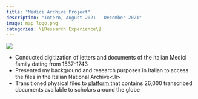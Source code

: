 ```yaml
---
title: "Medici Archive Project"
description: "Intern, August 2021 - December 2021"
image: map_logo.png
categories: \[Research Experience\]
---
```


```{=html}
<img src = "map_logo.png">

<ul> 
<li>Conducted digitization of letters and documents of the Italian Medici family dating from 1537-1743 </li>
<li>Presented my background and research purposes in Italian to access the files in the Italian National Archive<.li>
<li>Transitioned physical files to <a href = "https://www.medici.org/mission/"> platform </a> that contains 26,000 transcribed documents available to scholars around the globe</li>
</ul>
```
